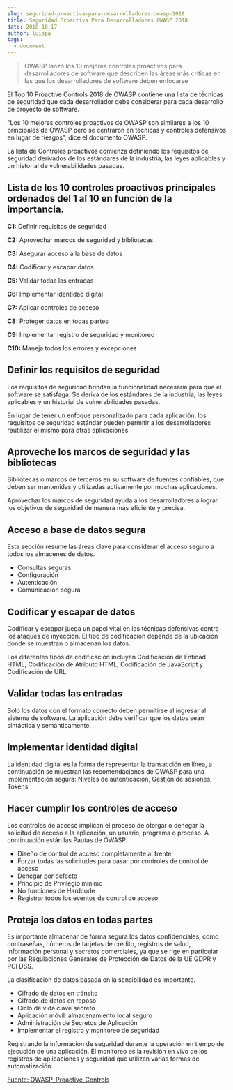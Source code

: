 ```yaml
---
slug: seguridad-proactiva-para-desarrolladores-owasp-2018
title: Seguridad Proactiva Para Desarrolladores OWASP 2018
date: 2018-10-17
author: luispa
tags:
  - document
---
```


> OWASP lanzó los 10 mejores controles proactivos para desarrolladores de software que describen las áreas más críticas en las que los desarrolladores de software deben enfocarse

El Top 10 Proactive Controls 2018 de OWASP contiene una lista de técnicas de seguridad que cada desarrollador debe considerar para cada desarrollo de proyecto de software.

"Los 10 mejores controles proactivos de OWASP son similares a los 10 principales de OWASP pero se centraron en técnicas y controles defensivos en lugar de riesgos", dice el documento OWASP.

La lista de Controles proactivos comienza definiendo los requisitos de seguridad derivados de los estándares de la industria, las leyes aplicables y un historial de vulnerabilidades pasadas.

## Lista de los 10 controles proactivos principales ordenados del 1 al 10 en función de la importancia.

**C1:** Definir requisitos de seguridad

**C2:** Aprovechar marcos de seguridad y bibliotecas

**C3:** Asegurar acceso a la base de datos

**C4:** Codificar y escapar datos

**C5:** Validar todas las entradas

**C6:** Implementar identidad digital

**C7:** Aplicar controles de acceso

**C8:** Proteger datos en todas partes

**C9:** Implementar registro de seguridad y monitoreo

**C10:** Maneja todos los errores y excepciones

## Definir los requisitos de seguridad

Los requisitos de seguridad brindan la funcionalidad necesaria para que el software se satisfaga. Se deriva de los estándares de la industria, las leyes aplicables y un historial de vulnerabilidades pasadas.

En lugar de tener un enfoque personalizado para cada aplicación, los requisitos de seguridad estándar pueden permitir a los desarrolladores reutilizar el mismo para otras aplicaciones.

## Aproveche los marcos de seguridad y las bibliotecas

Bibliotecas o marcos de terceros en su software de fuentes confiables, que deben ser mantenidas y utilizadas activamente por muchas aplicaciones.

Aprovechar los marcos de seguridad ayuda a los desarrolladores a lograr los objetivos de seguridad de manera más eficiente y precisa.

## Acceso a base de datos segura

Esta sección resume las áreas clave para considerar el acceso seguro a todos los almacenes de datos.

* Consultas seguras
* Configuración
* Autenticación
* Comunicación segura

## Codificar y escapar de datos

Codificar y escapar juega un papel vital en las técnicas defensivas contra los ataques de inyección. El tipo de codificación depende de la ubicación donde se muestran o almacenan los datos.

Los diferentes tipos de codificación incluyen Codificación de Entidad HTML, Codificación de Atributo HTML, Codificación de JavaScript y Codificación de URL.

## Validar todas las entradas

Solo los datos con el formato correcto deben permitirse al ingresar al sistema de software. La aplicación debe verificar que los datos sean sintáctica y semánticamente.

## Implementar identidad digital

La identidad digital es la forma de representar la transacción en línea, a continuación se muestran las recomendaciones de OWASP para una implementación segura: Niveles de autenticación, Gestión de sesiones, Tokens

## Hacer cumplir los controles de acceso

Los controles de acceso implican el proceso de otorgar o denegar la solicitud de acceso a la aplicación, un usuario, programa o proceso. A continuación están las Pautas de OWASP.

* Diseño de control de acceso completamente al frente
* Forzar todas las solicitudes para pasar por controles de control de acceso
* Denegar por defecto
* Principio de Privilegio mínimo
* No funciones de Hardcode
* Registrar todos los eventos de control de acceso

## Proteja los datos en todas partes

Es importante almacenar de forma segura los datos confidenciales, como contraseñas, números de tarjetas de crédito, registros de salud, información personal y secretos comerciales, ya que se rige en particular por las Regulaciones Generales de Protección de Datos de la UE GDPR y PCI DSS.

La clasificación de datos basada en la sensibilidad es importante.

* Cifrado de datos en tránsito
* Cifrado de datos en reposo
* Ciclo de vida clave secreto
* Aplicación móvil: almacenamiento local seguro
* Administración de Secretos de Aplicación
* Implementar el registro y monitoreo de seguridad

Registrando la información de seguridad durante la operación en tiempo de ejecución de una aplicación. El monitoreo es la revisión en vivo de los registros de aplicaciones y seguridad que utilizan varias formas de automatización.

[Fuente: OWASP_Proactive_Controls](https://www.owasp.org/index.php/OWASP_Proactive_Controls)
